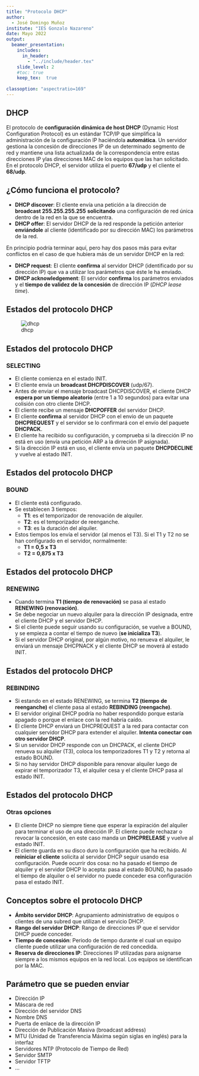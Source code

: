 ```yaml
---
title: "Protocolo DHCP"
author: 
  - José Domingo Muñoz
institute: "IES Gonzalo Nazareno"
date: Mayo 2022
output: 
  beamer_presentation:
    includes:
      in_header: 
        - "../include/header.tex"
    slide_level: 2
    #toc: true
    keep_tex:  true
    
classoption: "aspectratio=169"
---
```


## DHCP

El protocolo de **configuración dinámica de host DHCP** (Dynamic Host Configuration Protocol) es un estándar TCP/IP que simplifica la administración de la configuración IP haciéndola
**automática**. Un servidor gestiona la concesión de direcciones IP de un determinado segmento de red y mantiene una lista actualizada de la correspondencia entre estas direcciones IP ylas direcciones MAC de los equipos que las han solicitado. En el protocolo DHCP, el servidor utiliza el puerto **67/udp** y el cliente el **68/udp**.

## ¿Cómo funciona el protocolo?

* **DHCP discover**: El cliente envía una petición a la dirección de **broadcast 255.255.255.255** **solicitando** una configuración de red única dentro de la red en la que se encuentra.
* **DHCP offer**: El servidor DHCP de la red responde la petición anterior **enviándole** al cliente (identificado por su dirección MAC) los parámetros de la red.

En principio podría terminar aquí, pero hay dos pasos más para evitar conflictos en el caso de que hubiera más de un servidor DHCP en la red:

* **DHCP request**: El cliente **confirma** al servidor DHCP (identificado por su dirección IP) que va a utilizar los parámetros que éste le ha enviado.
* **DHCP acknowledgement**: El servidor **confirma** los parámetros enviados y el **tiempo de validez de la concesión** de dirección IP (*DHCP lease time*).

## Estados del protocolo DHCP

![dhcp](img/dhcp.png)

## Estados del protocolo DHCP

### SELECTING

* El cliente comienza en el estado INIT.
* El cliente envía un **broadcast DHCPDISCOVER** (udp/67).
* Antes de enviar el mensaje broadcast DHCPDISCOVER, el cliente DHCP **espera por un tiempo aleatorio** (entre 1 a 10 segundos) para evitar una colisión con otro cliente DHCP.
* El cliente recibe un mensaje **DHCPOFFER** del servidor DHCP. 
* El cliente **confirma** al servidor DHCP con el envio de un paquete **DHCPREQUEST** y el servidor se lo confirmará con el envío del paquete **DHCPACK**.
* El cliente ha recibido su configuración, y comprueba si la dirección IP no está en uso (envía una petición ARP a la dirreción IP asignada).
* Si la dirección IP está en uso, el cliente envía un paquete **DHCPDECLINE** y vuelve al estado INIT.

## Estados del protocolo DHCP

### BOUND

* El cliente está configurado.
* Se establecen 3 tiempos:
	* **T1**: es el temporizador de renovación de alquiler.
	* **T2**: es el temporizador de reenganche.
	* **T3**: es la duración del alquiler.
* Estos tiempos los envía el servidor (al menos el T3). Si el T1 y T2 no se han configurado en el servidor, normalmente:
	* **T1 = 0,5 x T3**
	* **T2 = 0,875 x T3**

## Estados del protocolo DHCP

### RENEWING

* Cuando termina **T1 (tiempo de renovación)** se pasa al estado **RENEWING (renovación)**.
* Se debe negociar un nuevo alquiler para la dirección IP designada, entre el cliente DHCP y el servidor DHCP.
* Si el cliente puede seguir usando su configuración, se vuelve a BOUND, y se empieza a contar el tiempo de nuevo (**se inicializa T3**).
* Si el servidor DHCP original, por algún motivo, no renueva el alquiler, le enviará un mensaje DHCPNACK y el cliente DHCP se moverá al estado INIT.

## Estados del protocolo DHCP

### REBINDING

* Si estando en el estado RENEWING, se termina **T2 (tiempo de reenganche)** el cliente pasa al estado **REBINDING (reengache)**.
* El servidor original DHCP podría no haber respondido porque estaría apagado o porque el enlace con la red habría caído.
* El cliente DHCP enviará un DHCPREQUEST a la red para contactar con cualquier servidor DHCP para extender el alquiler. **Intenta conectar con otro servidor DHCP**.
* Si un servidor DHCP responde con un DHCPACK, el cliente DHCP renueva su alquiler (T3), coloca los temporizadores T1 y T2 y retorna al estado BOUND.
* Si no hay servidor DHCP disponible para renovar alquiler luego de expirar el temporizador T3, el alquiler cesa y el cliente DHCP pasa al estado INIT.

## Estados del protocolo DHCP

### Otras opciones

* El cliente DHCP no siempre tiene que esperar la expiración del alquiler para terminar el uso de una dirección IP. El cliente puede rechazar o revocar la concesión, en este caso manda un **DHCPRELEASE** y vuelve al estado INIT.
* El cliente guarda en su disco duro la configuración que ha recibido. Al **reiniciar el cliente** solicita al servidor DHCP seguir usando esa configuración. Puede ocurrir dos cosa: no ha pasado el tiempo de alquiler y el servidor DHCP lo acepta: pasa al estado BOUND, ha pasado el tiempo de alquiler o el servidor no puede conceder esa configuración pasa el estado INIT.

## Conceptos sobre el protocolo DHCP

* **Ámbito servidor DHCP**: Agrupamiento administrativo de equipos o clientes de una subred que utilizan el servicio DHCP.
* **Rango del servidor DHCP**: Rango de direcciones IP que el servidor DHCP puede conceder.
* **Tiempo de concesión**: Periodo de tiempo durante el cual un equipo cliente puede utilizar una configuración de red concedida.
* **Reserva de direcciones IP**: Direcciones IP utilizadas para asignarse siempre a los mismos equipos en la red local. Los equipos se identifican por la MAC.

## Parámetro que se pueden enviar

* Dirección IP
* Máscara de red
* Dirección del servidor DNS
* Nombre DNS
* Puerta de enlace de la dirección IP
* Dirección de Publicación Masiva (broadcast address)
* MTU (Unidad de Transferencia Máxima según siglas en inglés) para la interfaz
* Servidores NTP (Protocolo de Tiempo de Red)
* Servidor SMTP
* Servidor TFTP
* ...
